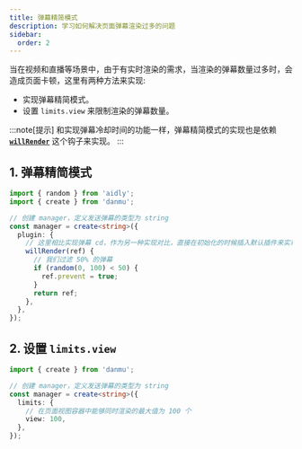 ```yaml
---
title: 弹幕精简模式
description: 学习如何解决页面弹幕渲染过多的问题
sidebar:
  order: 2
---
```


当在视频和直播等场景中，由于有实时渲染的需求，当渲染的弹幕数量过多时，会造成页面卡顿，这里有两种方法来实现:

- 实现弹幕精简模式。
- 设置 `limits.view` 来限制渲染的弹幕数量。

:::note[提示]
和实现弹幕冷却时间的功能一样，弹幕精简模式的实现也是依赖 [**`willRender`**](../../reference/manager-hooks/#willrender) 这个钩子来实现。
:::

## 1. 弹幕精简模式

```ts {10}
import { random } from 'aidly';
import { create } from 'danmu';

// 创建 manager，定义发送弹幕的类型为 string
const manager = create<string>({
  plugin: {
    // 这里相比实现弹幕 cd，作为另一种实现对比，直接在初始化的时候插入默认插件来实现
    willRender(ref) {
      // 我们过滤 50% 的弹幕
      if (random(0, 100) < 50) {
        ref.prevent = true;
      }
      return ref;
    },
  },
});
```

## 2. 设置 `limits.view`

```ts {7}
import { create } from 'danmu';

// 创建 manager，定义发送弹幕的类型为 string
const manager = create<string>({
  limits: {
    // 在页面视图容器中能够同时渲染的最大值为 100 个
    view: 100,
  },
});
```
